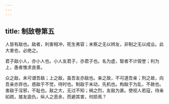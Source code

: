 ```yaml
---
---
---
```

title: 制敌卷第五
---



人皆有敌也。敌者，利害相冲，死生弗容；未察之无以辨友，非制之无以成业。此大害也，必绝之。

君子敌小人，亦小人也。小人友君子，亦君子也。名为虚，智者不计毁誉；利为上，愚者惟求良善。

众之敌，未可谓吾敌；上之敌，虽吾友亦敌也。亲之故，不可道吾亲；刑之故，向吾亲亦弃也。惑敌于不觉，待时也。制敌于未动，先机也。构敌于为乱，不赦也。害敌于淫邪，不耻也。敌之大，无过不知；祸之烈，友敌为甚。使视人若寇，待亲如疏，接友逾仇，纵人之恶余，而避其害，何损焉？